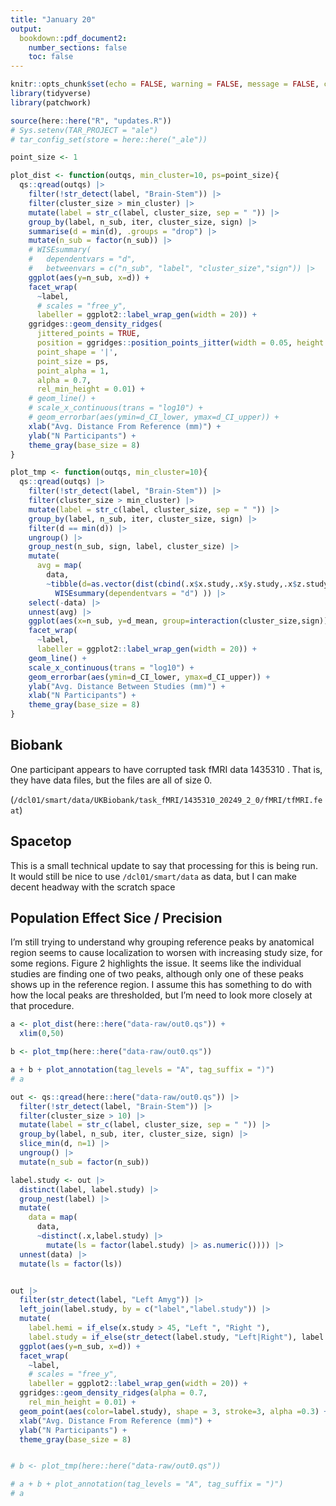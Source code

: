 ```yaml
---
title: "January 20"
output: 
  bookdown::pdf_document2:
    number_sections: false
    toc: false
---
```


```r
knitr::opts_chunk$set(echo = FALSE, warning = FALSE, message = FALSE, cache = FALSE, dev = "ragg_png", dpi=200)
library(tidyverse)
library(patchwork)

source(here::here("R", "updates.R"))
# Sys.setenv(TAR_PROJECT = "ale")
# tar_config_set(store = here::here("_ale"))

point_size <- 1

plot_dist <- function(outqs, min_cluster=10, ps=point_size){
  qs::qread(outqs) |>
    filter(!str_detect(label, "Brain-Stem")) |>
    filter(cluster_size > min_cluster) |>
    mutate(label = str_c(label, cluster_size, sep = " ")) |>
    group_by(label, n_sub, iter, cluster_size, sign) |>
    summarise(d = min(d), .groups = "drop") |>
    mutate(n_sub = factor(n_sub)) |>
    # WISEsummary(
    #   dependentvars = "d",
    #   betweenvars = c("n_sub", "label", "cluster_size","sign")) |>
    ggplot(aes(y=n_sub, x=d)) + 
    facet_wrap(
      ~label, 
      # scales = "free_y",
      labeller = ggplot2::label_wrap_gen(width = 20)) +
    ggridges::geom_density_ridges(
      jittered_points = TRUE,
      position = ggridges::position_points_jitter(width = 0.05, height = 0),
      point_shape = '|', 
      point_size = ps, 
      point_alpha = 1, 
      alpha = 0.7,
      rel_min_height = 0.01) +
    # geom_line() +
    # scale_x_continuous(trans = "log10") +
    # geom_errorbar(aes(ymin=d_CI_lower, ymax=d_CI_upper)) +
    xlab("Avg. Distance From Reference (mm)") +
    ylab("N Participants") +
    theme_gray(base_size = 8) 
}

plot_tmp <- function(outqs, min_cluster=10){
  qs::qread(outqs) |>
    filter(!str_detect(label, "Brain-Stem")) |>
    filter(cluster_size > min_cluster) |>
    mutate(label = str_c(label, cluster_size, sep = " ")) |>
    group_by(label, n_sub, iter, cluster_size, sign) |> 
    filter(d == min(d)) |> 
    ungroup() |> 
    group_nest(n_sub, sign, label, cluster_size) |> 
    mutate(
      avg = map(
        data, 
        ~tibble(d=as.vector(dist(cbind(.x$x.study,.x$y.study,.x$z.study)))) |> 
          WISEsummary(dependentvars = "d") )) |> 
    select(-data) |> 
    unnest(avg) |> 
    ggplot(aes(x=n_sub, y=d_mean, group=interaction(cluster_size,sign))) + 
    facet_wrap(
      ~label, 
      labeller = ggplot2::label_wrap_gen(width = 20)) +
    geom_line() +
    scale_x_continuous(trans = "log10") +
    geom_errorbar(aes(ymin=d_CI_lower, ymax=d_CI_upper)) +
    ylab("Avg. Distance Between Studies (mm)") +
    xlab("N Participants") +
    theme_gray(base_size = 8)
}

```


## Biobank

One participant appears to have corrupted task fMRI data 1435310 . That is, they have data files, but the files are all of size 0.

(`/dcl01/smart/data/UKBiobank/task_fMRI/1435310_20249_2_0/fMRI/tfMRI.feat`)

## Spacetop

This is a small technical update to say that processing for this is being run. It would still be nice to use `/dcl01/smart/data` as data, but I can make decent headway with the scratch space

## Population Effect Sice / Precision

I'm still trying to understand why grouping reference peaks by anatomical region seems to cause localization to worsen with increasing study size, for some regions. Figure 2 highlights the issue. It seems like the individual studies are finding one of two peaks, although only one of these peaks shows up in the reference region. I assume this has something to do with how the local peaks are thresholded, but I'm need to look more closely at that procedure. 

```r

a <- plot_dist(here::here("data-raw/out0.qs")) +
  xlim(0,50)

b <- plot_tmp(here::here("data-raw/out0.qs"))

a + b + plot_annotation(tag_levels = "A", tag_suffix = ")")
# a
```


```r

out <- qs::qread(here::here("data-raw/out0.qs")) |>
  filter(!str_detect(label, "Brain-Stem")) |>
  filter(cluster_size > 10) |>
  mutate(label = str_c(label, cluster_size, sep = " ")) |>
  group_by(label, n_sub, iter, cluster_size, sign) |>
  slice_min(d, n=1) |>
  ungroup() |>
  mutate(n_sub = factor(n_sub)) 

label.study <- out |> 
  distinct(label, label.study) |>
  group_nest(label) |>
  mutate(
    data = map(
      data, 
      ~distinct(.x,label.study) |>
        mutate(ls = factor(label.study) |> as.numeric()))) |>
  unnest(data) |>
  mutate(ls = factor(ls))


out |>
  filter(str_detect(label, "Left Amyg")) |>
  left_join(label.study, by = c("label","label.study")) |>
  mutate(
    label.hemi = if_else(x.study > 45, "Left ", "Right "),
    label.study = if_else(str_detect(label.study, "Left|Right"), label.study, str_c(label.hemi, label.study))) |>
  ggplot(aes(y=n_sub, x=d)) + 
  facet_wrap(
    ~label, 
    # scales = "free_y",
    labeller = ggplot2::label_wrap_gen(width = 20)) +
  ggridges::geom_density_ridges(alpha = 0.7,
    rel_min_height = 0.01) +
  geom_point(aes(color=label.study), shape = 3, stroke=3, alpha =0.3) + 
  xlab("Avg. Distance From Reference (mm)") +
  ylab("N Participants") +
  theme_gray(base_size = 8) 


# b <- plot_tmp(here::here("data-raw/out0.qs"))

# a + b + plot_annotation(tag_levels = "A", tag_suffix = ")")
# a
```


